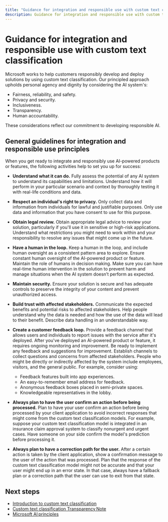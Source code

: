 ```yaml
---
title: "Guidance for integration and responsible use with custom text classification"
description: Guidance for integration and responsible use with custom text classification.
---
```


# Guidance for integration and responsible use with custom text classification


<NonEnglishTranslation />

Microsoft works to help customers responsibly develop and deploy solutions by using custom text classification. Our principled approach upholds personal agency and dignity by considering the AI system's:

* Fairness, reliability, and safety.
* Privacy and security.
* Inclusiveness.
* Transparency.
* Human accountability.

These considerations reflect our commitment to developing responsible AI.

## General guidelines for integration and responsible use principles

When you get ready to integrate and responsibly use AI-powered products or features, the following activities help to set you up for success:

* **Understand what it can do.** Fully assess the potential of any AI system to understand its capabilities and limitations. Understand how it will perform in your particular scenario and context by thoroughly testing it with real-life conditions and data.
* **Respect an individual's right to privacy.** Only collect data and information from individuals for lawful and justifiable purposes. Only use data and information that you have consent to use for this purpose.
* **Obtain legal review.** Obtain appropriate legal advice to review your solution, particularly if you'll use it in sensitive or high-risk applications. Understand what restrictions you might need to work within and your responsibility to resolve any issues that might come up in the future.
* **Have a human in the loop.** Keep a human in the loop, and include human oversight as a consistent pattern area to explore. Ensure constant human oversight of the AI-powered product or feature. Maintain the role of humans in decision making. Make sure you can have real-time human intervention in the solution to prevent harm and manage situations when the AI system doesn’t perform as expected.
* **Maintain security.** Ensure your solution is secure and has adequate controls to preserve the integrity of your content and prevent unauthorized access.
* **Build trust with affected stakeholders.** Communicate the expected benefits and potential risks to affected stakeholders. Help people understand why the data is needed and how the use of the data will lead to their benefit. Describe data handling in an understandable way.
* **Create a customer feedback loop.** Provide a feedback channel that allows users and individuals to report issues with the service after it's deployed. After you've deployed an AI-powered product or feature, it requires ongoing monitoring and improvement. Be ready to implement any feedback and suggestions for improvement. Establish channels to collect questions and concerns from affected stakeholders. People who might be directly or indirectly affected by the system include employees, visitors, and the general public. For example, consider using:

    * Feedback features built into app experiences.
    * An easy-to-remember email address for feedback.
    * Anonymous feedback boxes placed in semi-private spaces.
    * Knowledgeable representatives in the lobby.

* **Always plan to have the user confirm an action before being processed.** Plan to have your user confirm an action before being processed by your client application to avoid incorrect responses that might come from the custom text classification models. For example, suppose your custom text classification model is integrated in an insurance claim approval system to classify nonurgent and urgent cases. Have someone on your side confirm the model's prediction before processing it.
* **Always plan to have a correction path for the user.** After a certain action is taken by the client application, show a confirmation message to the user of the action that was processed. Plan that the response of the custom text classification model might not be accurate and that your user might end up in an error state. In that case, always have a fallback plan or a correction path that the user can use to exit from that state.  

## Next steps

* [Introduction to custom text classification](/azure/ai-services/language-service/custom-text-classification/overview)
* [Custom text classification Transparency Note](custom-text-classification-transparency-note)
* [Microsoft AI principles](https://www.microsoft.com/ai/responsible-ai?rtc=1&activetab=pivot1%3aprimaryr6)
